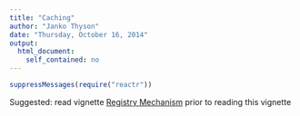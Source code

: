 ```yaml
---
title: "Caching"
author: "Janko Thyson"
date: "Thursday, October 16, 2014"
output:
  html_document:
    self_contained: no
---
```


```r
suppressMessages(require("reactr"))
```

Suggested: read vignette [Registry Mechanism](/registry_mechanism.Rmd) prior to reading this vignette
